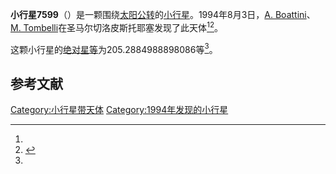 {{Infobox planet
| bgcolour = #FFFFC0
| name = 7599 Munari
| symbol = 
| image = 
| caption = 
| discovery = yes
| discovery_ref = 
| discoverer = [[A._Boattini|A. Boattini]]、[[M._Tombelli|M. Tombelli]]
| discovery_site = [[圣马尔切洛皮斯托耶塞|圣马尔切洛皮斯托耶塞]] 
| discovered = 1994年8月3日
| designations = yes
| mp_name = 
| named_after = 
| alt_names = 1994 PB/ 1989 TD11
| mp_category = [[主带小行星|主带小行星]]
| orbit_ref = <ref name="a">[http://ssd.jpl.nasa.gov/sbdb.cgi?sstr=7599 7599 Munari] {{Wayback|url=http://ssd.jpl.nasa.gov/sbdb.cgi?sstr=7599 |date=20210205122806 }}，小行星數據庫瀏覽器（JPL Small-Body Database Browser）－[[美国国家航空航天局|美国国家航空航天局]]喷气推进实验室</ref>
| epoch = 2456400.5 (2013年4月18日更新)
| aphelion = {{convert|3.611966656138784|AU|km|3|abbr=on|lk=out}}
| perihelion = {{convert|2.532824550037317|AU|km|3|abbr=on}}
| semimajor = {{convert|3.07239560308805|AU|km|3|abbr=on}}
| eccentricity = 0.175619003
| period = 1967.044248 [[日|日]]<br />5.39[[儒略年|儒略年]]
| avg_speed = 
| inclination = 7.278061573408208
| asc_node = 232.6765957852582
| mean_anomaly = 
| arg_peri = 205.2884988898086
| satellites = 
| physical_characteristics = yes
| dimensions = 
| mass = 
| density = 
| surface_grav = 
| escape_velocity = 
| sidereal_day = 
| axial_tilt = 
| pole_ecliptic_lat = 
| pole_ecliptic_lon = 
| albedo = 
| temperatures= 
| temp_name1 = 
| mean_temp_1 = 
| max_temp_1 = 
| temp_name2 = 
| max_temp_2 = 
| spectral_type = 
| abs_magnitude = 205.2884988898086
}}

'''小行星7599'''（{{lang-en|7599 Munari}}）是一颗围绕[[太阳|太阳]][[公转|公转]]的[[小行星|小行星]]。1994年8月3日，[[A._Boattini|A. Boattini]]、[[M._Tombelli|M. Tombelli]]在圣马尔切洛皮斯托耶塞发现了此天体<ref name="a" /><ref>{{cite news|title=小行星列表|url=http://cfa-www.harvard.edu/iau/lists/NumberedMPs.txt|accessdate=2013-07-08|newspaper=哈佛大学|archive-date=2008-05-17|archive-url=https://web.archive.org/web/20080517010638/http://cfa-www.harvard.edu/iau/lists/NumberedMPs.txt|dead-url=no}}</ref>。

这颗小行星的[[绝对星等|绝对星等]]为205.2884988898086等<ref name="a" />。

==参考文献==
{{reflist}}
{{Minor Planet Number|[[小行星7598|小行星7598]]|[[小行星7600|小行星7600]]}}

{{小天体}}

[[Category:小行星带天体|Category:小行星带天体]]
[[Category:1994年发现的小行星|Category:1994年发现的小行星]]

{{asteroid-stub}}